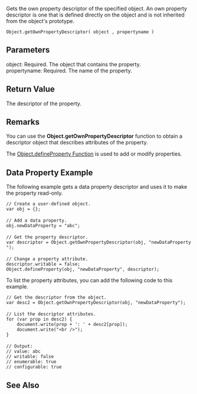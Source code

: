Gets the own property descriptor of the specified object. An own property descriptor is one that is defined directly on the object and is not inherited from the object's prototype.

 Object.getOwnPropertyDescriptor( object , propertyname )

==Parameters==
; object: Required. The object that contains the property.
; propertyname: Required. The name of the property.

==Return Value==
The descriptor of the property.


==Remarks==
You can use the '''Object.getOwnPropertyDescriptor''' function to obtain a descriptor object that describes attributes of the property.

The [[javascript/Object/Object.defineProperty|Object.defineProperty Function]] is used to add or modify properties.


==Data Property Example==
The following example gets a data property descriptor and uses it to make the property read-only.

 // Create a user-defined object.
 var obj = {};
 
 // Add a data property.
 obj.newDataProperty = "abc";
 
 // Get the property descriptor.
 var descriptor = Object.getOwnPropertyDescriptor(obj, "newDataProperty");
 
 // Change a property attribute.
 descriptor.writable = false;
 Object.defineProperty(obj, "newDataProperty", descriptor);
To list the property attributes, you can add the following code to this example.

 // Get the descriptor from the object.
 var desc2 = Object.getOwnPropertyDescriptor(obj, "newDataProperty");
 
 // List the descriptor attributes.
 for (var prop in desc2) {
     document.write(prop + ': ' + desc2[prop]);
     document.write("&lt;br /&gt;");
 }
 
 // Output:
 // value: abc
 // writable: false
 // enumerable: true
 // configurable: true

==See Also==

              
